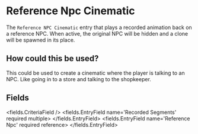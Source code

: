 
# Reference Npc Cinematic 

The `Reference NPC Cinematic` entry that plays a recorded animation back on a reference NPC.
When active, the original NPC will be hidden and a clone will be spawned in its place.

## How could this be used?

This could be used to create a cinematic where the player is talking to an NPC.
Like going in to a store and talking to the shopkeeper.


## Fields

<fields.CriteriaField />
<fields.EntryField name='Recorded Segments' required multiple>
</fields.EntryField>
<fields.EntryField name='Reference Npc' required reference>
</fields.EntryField>
